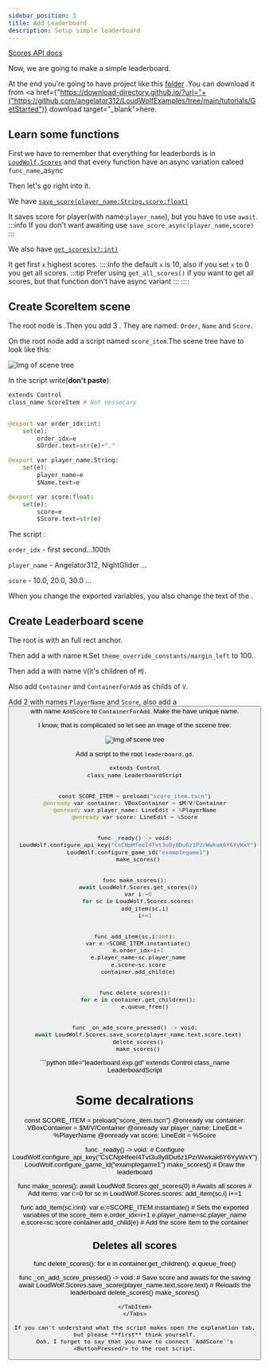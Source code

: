 ```yaml
---
sidebar_position: 3
title: Add Leaderboard
description: Setup simple leaderboard
---
```



[Scores API docs](../../api/Scores.mdx)

Now, we are going to make a simple leaderboard.

At the end you're going to have project like this [folder](https://github.com/angelator312/LoudWolfExamples/tree/main/tutorials/GetStarted)
.You can download it from <a href={"https://download-directory.github.io/?url="+("https://github.com/angelator312/LoudWolfExamples/tree/main/tutorials/GetStarted")} download target="_blank">here</a>.

## Learn some functions

First we have to remember that everything for leaderbords is in [`LoudWolf.Scores`](../../api/Scores.mdx) and that every function have an async variation caleed `func_name`_async

Then let's go right into it.

We have [`save_score(player_name:String,score:float)`](../../api/Scores#save-score)

It saves score for player(with name:`player_name`), but you have to use `await`.
:::info
If you don't want awaiting use `save_score_async(player_name,score)`
:::

We also have [`get_scores(x?:int)`](../../api/Scores#get-highest-scores)

It get first `x` highest scores.
::::info
the default `x` is 10, also if you set `x` to 0 you get all scores.
:::tip
Prefer using `get_all_scores()` if you want to get all scores, but that function don't have async variant
:::
::::

## Create ScoreItem scene
The root node is <HBoxContainer/>.Then you add 3 <Label plural/>.
They are named: `Order`, `Name` and `Score`.

On the root node add a script named `score_item`.The scene tree have to look like this:

![Img of scene tree](/img/tutorials/GetStarted/ScoreItem.png)

In the script write(**don't paste**):
```python title="score_item"
extends Control
class_name ScoreItem # Not nessecary


@export var order_idx:int:
	set(e):
		order_idx=e
		$Order.text=str(e)+"."

@export var player_name:String:
	set(e):
		player_name=e
		$Name.text=e

@export var score:float:
	set(e):
		score=e
		$Score.text=str(e)
```
The script <ExportAnnotation plural/>:

  `order_idx` - first second...100th

  `player_name` - Angelator312, NightGlider ...

  `score` - 10.0, 20.0, 30.0 ...

When you change the exported variables, you also change the text of the <Label plural/>.


## Create Leaderboard scene

The root is <Control/> with an full rect anchor.

Then add a <MarginContainer/> with name `M`.Set `theme_override_constants/margin_left` to 100.

Then add a <VBoxContainer/> with name `V`(it's children of `M`).

Also add <VBoxContainer/> `Container` and <HBoxContainer/> `ContainerForAdd` as childs of `V`.

Add 2 <LineEdit plural/> with names `PlayerName` and `Score`, also add a <Button/> with name `AddScore` to `ContainerForAdd`.
Make the <LineEdit plural/> have unique name.

I know, that is complicated so let see an image of the sccene tree:

![Img of scene tree](/img/tutorials/GetStarted/LeaderboardSceneTree.png)

Add a script to the root `leaderboard.gd`.
<Tabs>
  <TabItem value="code" label="Code" default>
  ```python title="leaderboard.gd"
  extends Control
  class_name LeaderboardScript


  const SCORE_ITEM = preload("score_item.tscn")
  @onready var container: VBoxContainer = $M/V/Container
  @onready var player_name: LineEdit = %PlayerName
  @onready var score: LineEdit = %Score


  func _ready() -> void:
  	LoudWolf.configure_api_key("CsCNpHfeeI4Tvt3u8y8Du6z1PzrWwkak6Y6YyWxY")
  	LoudWolf.configure_game_id("examplegame1")
  	make_scores()


  func make_scores():
  	await LoudWolf.Scores.get_scores(0)
  	var i:=0
  	for sc in LoudWolf.Scores.scores:
  		add_item(sc,i)
  		i+=1


  func add_item(sc,i:int):
  	var e:=SCORE_ITEM.instantiate()
  	e.order_idx=i+1
  	e.player_name=sc.player_name
  	e.score=sc.score
  	container.add_child(e)


  func delete_scores():
  	for e in container.get_children():
  		e.queue_free()


  func _on_add_score_pressed() -> void:
  	await LoudWolf.Scores.save_score(player_name.text,score.text)
  	delete_scores()
  	make_scores()

  ```
  </TabItem>
  <TabItem value="explanation" label="Explanation">
  ```python title="leaderboard.exp.gd"
  extends Control
  class_name LeaderboardScript

  # Some decalrations
  const SCORE_ITEM = preload("score_item.tscn")
  @onready var container: VBoxContainer = $M/V/Container
  @onready var player_name: LineEdit = %PlayerName
  @onready var score: LineEdit = %Score


  func _ready() -> void:
  	# Configure
          LoudWolf.configure_api_key("CsCNpHfeeI4Tvt3u8y8Du6z1PzrWwkak6Y6YyWxY")
  	LoudWolf.configure_game_id("examplegame1")
  	make_scores() # Draw the leaderboard


  func make_scores():
  	await LoudWolf.Scores.get_scores(0) # Awaits all scores
          # Add items:
  	var i:=0
  	for sc in LoudWolf.Scores.scores:
  		add_item(sc,i)
  		i+=1


  func add_item(sc,i:int):
  	var e:=SCORE_ITEM.instantiate()
          # Sets the exported variables of the score_item
  	e.order_idx=i+1
  	e.player_name=sc.player_name
  	e.score=sc.score
  	container.add_child(e) # Add the score item to the container


  ## Deletes all scores
  func delete_scores():
  	for e in container.get_children():
  		e.queue_free()


  func _on_add_score_pressed() -> void:
          # Save score and awaits for the saving
  	await LoudWolf.Scores.save_score(player_name.text,score.text)
          # Reloads the leaderboard
  	delete_scores()
  	make_scores()

  ```
  </TabItem>
</Tabs>

If you can't understand what the script makes open the explanation tab, but please **first** think yourself.
Ooh, I forget to say that you have to connect `AddScore`'s <ButtonPressed/> to the root script.
